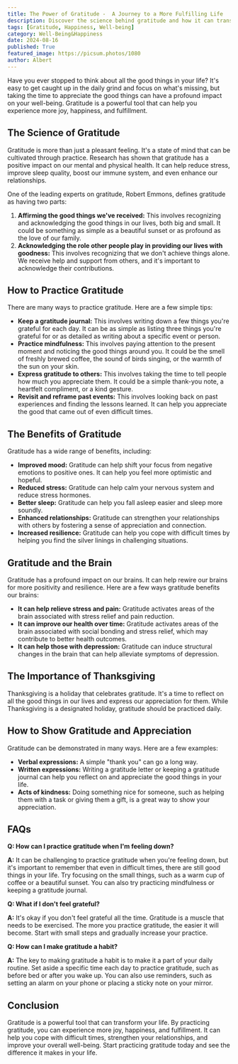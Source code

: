 ```yaml
---
title: The Power of Gratitude -  A Journey to a More Fulfilling Life
description: Discover the science behind gratitude and how it can transform your life. Learn practical tips for cultivating gratitude in your daily life, explore its benefits for your mental and physical well-being, and understand how it can enhance your relationships.
tags: [Gratitude, Happiness, Well-being]
category: Well-Being&Happiness
date: 2024-08-16
published: True
featured_image: https://picsum.photos/1080
author: Albert
---
```



Have you ever stopped to think about all the good things in your life? It's easy to get caught up in the daily grind and focus on what's missing, but taking the time to appreciate the good things can have a profound impact on your well-being. Gratitude is a powerful tool that can help you experience more joy, happiness, and fulfillment.

## The Science of Gratitude

Gratitude is more than just a pleasant feeling. It's a state of mind that can be cultivated through practice. Research has shown that gratitude has a positive impact on our mental and physical health. It can help reduce stress, improve sleep quality, boost our immune system, and even enhance our relationships.

One of the leading experts on gratitude, Robert Emmons, defines gratitude as having two parts:

1. **Affirming the good things we've received:** This involves recognizing and acknowledging the good things in our lives, both big and small. It could be something as simple as a beautiful sunset or as profound as the love of our family.
2. **Acknowledging the role other people play in providing our lives with goodness:** This involves recognizing that we don't achieve things alone. We receive help and support from others, and it's important to acknowledge their contributions.

## How to Practice Gratitude

There are many ways to practice gratitude. Here are a few simple tips:

* **Keep a gratitude journal:** This involves writing down a few things you're grateful for each day. It can be as simple as listing three things you're grateful for or as detailed as writing about a specific event or person.
* **Practice mindfulness:** This involves paying attention to the present moment and noticing the good things around you. It could be the smell of freshly brewed coffee, the sound of birds singing, or the warmth of the sun on your skin.
* **Express gratitude to others:** This involves taking the time to tell people how much you appreciate them. It could be a simple thank-you note, a heartfelt compliment, or a kind gesture.
* **Revisit and reframe past events:** This involves looking back on past experiences and finding the lessons learned. It can help you appreciate the good that came out of even difficult times.

## The Benefits of Gratitude

Gratitude has a wide range of benefits, including:

* **Improved mood:** Gratitude can help shift your focus from negative emotions to positive ones. It can help you feel more optimistic and hopeful.
* **Reduced stress:** Gratitude can help calm your nervous system and reduce stress hormones.
* **Better sleep:** Gratitude can help you fall asleep easier and sleep more soundly.
* **Enhanced relationships:** Gratitude can strengthen your relationships with others by fostering a sense of appreciation and connection.
* **Increased resilience:** Gratitude can help you cope with difficult times by helping you find the silver linings in challenging situations.

## Gratitude and the Brain

Gratitude has a profound impact on our brains. It can help rewire our brains for more positivity and resilience. Here are a few ways gratitude benefits our brains:

* **It can help relieve stress and pain:** Gratitude activates areas of the brain associated with stress relief and pain reduction.
* **It can improve our health over time:** Gratitude activates areas of the brain associated with social bonding and stress relief, which may contribute to better health outcomes.
* **It can help those with depression:** Gratitude can induce structural changes in the brain that can help alleviate symptoms of depression.

## The Importance of Thanksgiving

Thanksgiving is a holiday that celebrates gratitude. It's a time to reflect on all the good things in our lives and express our appreciation for them. While Thanksgiving is a designated holiday, gratitude should be practiced daily.

## How to Show Gratitude and Appreciation

Gratitude can be demonstrated in many ways. Here are a few examples:

* **Verbal expressions:** A simple "thank you" can go a long way.
* **Written expressions:** Writing a gratitude letter or keeping a gratitude journal can help you reflect on and appreciate the good things in your life.
* **Acts of kindness:** Doing something nice for someone, such as helping them with a task or giving them a gift, is a great way to show your appreciation.

## FAQs

**Q: How can I practice gratitude when I'm feeling down?**

**A:** It can be challenging to practice gratitude when you're feeling down, but it's important to remember that even in difficult times, there are still good things in your life. Try focusing on the small things, such as a warm cup of coffee or a beautiful sunset. You can also try practicing mindfulness or keeping a gratitude journal.

**Q: What if I don't feel grateful?**

**A:** It's okay if you don't feel grateful all the time. Gratitude is a muscle that needs to be exercised. The more you practice gratitude, the easier it will become. Start with small steps and gradually increase your practice.

**Q: How can I make gratitude a habit?**

**A:** The key to making gratitude a habit is to make it a part of your daily routine. Set aside a specific time each day to practice gratitude, such as before bed or after you wake up. You can also use reminders, such as setting an alarm on your phone or placing a sticky note on your mirror.

## Conclusion

Gratitude is a powerful tool that can transform your life. By practicing gratitude, you can experience more joy, happiness, and fulfillment. It can help you cope with difficult times, strengthen your relationships, and improve your overall well-being. Start practicing gratitude today and see the difference it makes in your life.

